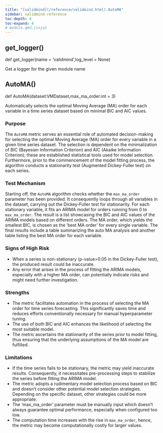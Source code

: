 ```yaml
---
title: "[validmind](/reference/validmind.html).AutoMA"
sidebar: validmind-reference
toc-depth: 4
toc-expand: 4
# module.qmd.jinja2
---
```


## get_logger<span class='muted'>()</span>

<!-- signatures.jinja2 -->

::: {.signature}

<span class="kw">def</span> <span class="name">get_logger</span>(<span class="param"><span class="n">name</span><span class="o"> = </span><span class="kc">'validmind'</span><span class="muted">,</span></span><span class="param"><span class="n">log_level</span><span class="o"> = </span><span class="kc">None</span></span>)</span>

:::

<!-- docstring.jinja2 -->

Get a logger for the given module name

<!-- function.qmd.jinja2 -->

## AutoMA[()]{.muted}

<!-- signatures.jinja2 -->

::: {.signature}

<span class="kw">def</span> <span class="name">AutoMA</span>(<span class="param"><span class="n">dataset</span><span class="p">:</span><span class="n">VMDataset</span><span class="muted">,</span></span><span class="param"><span class="n">max_ma_order</span><span class="p">:</span><span class="n">int</span><span class="o"> = </span><span class="kc">3</span></span>)</span>

:::

<!-- docstring.jinja2 -->

Automatically selects the optimal Moving Average (MA) order for each variable in a time series dataset based on minimal BIC and AIC values.

### Purpose

The `AutoMA` metric serves an essential role of automated decision-making for selecting the optimal Moving Average (MA) order for every variable in a given time series dataset. The selection is dependent on the minimalization of BIC (Bayesian Information Criterion) and AIC (Akaike Information Criterion); these are established statistical tools used for model selection. Furthermore, prior to the commencement of the model fitting process, the algorithm conducts a stationarity test (Augmented Dickey-Fuller test) on each series.

### Test Mechanism

Starting off, the `AutoMA` algorithm checks whether the `max_ma_order` parameter has been provided. It consequently loops through all variables in the dataset, carrying out the Dickey-Fuller test for stationarity. For each stationary variable, it fits an ARIMA model for orders running from 0 to `max_ma_order`. The result is a list showcasing the BIC and AIC values of the ARIMA models based on different orders. The MA order, which yields the smallest BIC, is chosen as the 'best MA order' for every single variable. The final results include a table summarizing the auto MA analysis and another table listing the best MA order for each variable.

### Signs of High Risk

- When a series is non-stationary (p-value>0.05 in the Dickey-Fuller test), the produced result could be inaccurate.
- Any error that arises in the process of fitting the ARIMA models, especially with a higher MA order, can potentially indicate risks and might need further investigation.

### Strengths

- The metric facilitates automation in the process of selecting the MA order for time series forecasting. This significantly saves time and reduces efforts conventionally necessary for manual hyperparameter tuning.
- The use of both BIC and AIC enhances the likelihood of selecting the most suitable model.
- The metric ascertains the stationarity of the series prior to model fitting, thus ensuring that the underlying assumptions of the MA model are fulfilled.

### Limitations

- If the time series fails to be stationary, the metric may yield inaccurate results. Consequently, it necessitates pre-processing steps to stabilize the series before fitting the ARIMA model.
- The metric adopts a rudimentary model selection process based on BIC and doesn't consider other potential model selection strategies. Depending on the specific dataset, other strategies could be more appropriate.
- The 'max_ma_order' parameter must be manually input which doesn't always guarantee optimal performance, especially when configured too low.
- The computation time increases with the rise in `max_ma_order`, hence, the metric may become computationally costly for larger values.

